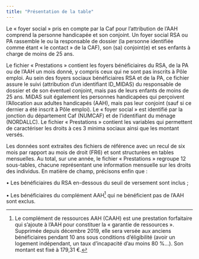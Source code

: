 ```yaml
---
title: "Présentation de la table"
---
```


Le « foyer social » pris en compte par la Caf pour l'attribution de l'AAH comprend la personne handicapée et son conjoint. Un foyer social RSA ou PA rassemble le ou la responsable de dossier (la personne identifiée comme étant « le contact » de la CAF), son (sa) conjoint(e) et ses enfants à charge de moins de 25 ans.

Le fichier « Prestations » contient les foyers bénéficiaires du RSA, de la PA ou de l'AAH un mois donné, y compris ceux qui ne sont pas inscrits à Pôle emploi. Au sein des foyers sociaux bénéficiaires RSA et de la PA, ce fichier assure le suivi (attribution d'un identifiant ID_MIDAS) du responsable de dossier et de son éventuel conjoint, mais pas de leurs enfants de moins de 25 ans. MiDAS suit également les personnes handicapées qui perçoivent l'Allocation aux adultes handicapés (AAH), mais pas leur conjoint (sauf si ce dernier a été inscrit à Pôle emploi). Le « foyer social » est identifié par la jonction du département Caf (NUMCAF) et de l'identifiant du ménage (NORDALLC). Le fichier « Prestations » contient les variables qui permettent de caractériser les droits à ces 3 minima sociaux ainsi que les montant versés.

Les données sont extraites des fichiers de référence avec un recul de six mois par rapport au mois de droit (FR6) et sont structurées en tables mensuelles. Au total, sur une année, le fichier « Prestations » regroupe 12 sous-tables, chacune représentant une information mensuelle sur les droits des individus. En matière de champ, précisons enfin que :

• Les bénéficiaires du RSA en-dessous du seuil de versement sont inclus ;

• Les bénéficiaires du complément AAH[^1] qui ne bénéficient pas de l'AAH sont exclus.

[^1]: Le complément de ressources AAH (CAAH) est une prestation forfaitaire qui s'ajoute à l'AAH pour constituer la « garantie de ressources ». Supprimée depuis décembre 2019, elle sera versée aux anciens bénéficiaires pendant 10 ans sous conditions d'éligibilité (avoir un logement indépendant, un taux d'incapacité d'au moins 80 %...). Son montant est fixé à 179,31 €.
